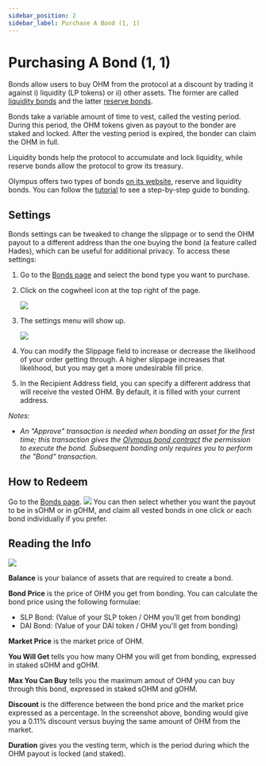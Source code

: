 ```yaml
---
sidebar_position: 2
sidebar_label: Purchase A Bond (1, 1)
---
```


# Purchasing A Bond (1, 1)

Bonds allow users to buy OHM from the protocol at a discount by trading it against i\) liquidity \(LP tokens\) or ii\) other assets. 
The former are called [liquidity bonds](../../literature-content/glossary#liquidity-bonds) and the latter [reserve bonds](../../literature-content/glossary#reserve-bonds).

Bonds take a variable amount of time to vest, called the vesting period. 
During this period, the OHM tokens given as payout to the bonder are staked and locked. 
After the vesting period is expired, the bonder can claim the OHM in full. 

Liquidity bonds help the protocol to accumulate and lock liquidity, while reserve bonds allow the protocol to grow its treasury.

Olympus offers two types of bonds [on its website](https://app.olympusdao.finance/#/bonds), reserve and liquidity bonds.
You can follow the [tutorial](bond_example) to see a step-by-step guide to bonding.

## Settings

Bonds settings can be tweaked to change the slippage or to send the OHM payout to a different address than the one
buying the bond (a feature called Hades), which can be useful for additional privacy. To access these settings:

1. Go to the [Bonds page](https://app.olympusdao.finance/#/bonds) and select the bond type you want to purchase.
2. Click on the cogwheel icon at the top right of the page.

   ![](/gitbook/assets/cogwheel.png)

3. The settings menu will show up. 

   ![](/gitbook/assets/bond-settings.png)

4. You can modify the Slippage field to increase or decrease the likelihood of your order getting through. A higher slippage increases that likelihood, but you may get a more undesirable fill price.
5. In the Recipient Address field, you can specify a different address that will receive the vested OHM. By default, it is filled with your current address.

_Notes:_

* _An "Approve" transaction is needed when bonding an asset for the first time; this transaction gives the [Olympus bond contract](../../contracts/bonds) the permission to execute the bond. Subsequent bonding only requires you to perform the "Bond" transaction._


## **How to Redeem**

Go to the [Bonds page](https://app.olympusdao.finance/#/bonds).
![](/gitbook/assets/claimable-bonds.png)
You can then select whether you want the payout to be in sOHM or in gOHM, and claim all vested bonds in one click 
or each bond individually if you prefer.

## Reading the Info

![](/gitbook/assets/ohm-eth-bond.png)

**Balance** is your balance of assets that are required to create a bond.

**Bond Price** is the price of OHM you get from bonding. You can calculate the bond price using the following formulae:

* SLP Bond: \(Value of your SLP token / OHM you'll get from bonding\)
* DAI Bond: \(Value of your DAI token / OHM you'll get from bonding\)

**Market Price** is the market price of OHM.

**You Will Get** tells you how many OHM you will get from bonding, expressed in staked sOHM and gOHM.

**Max You Can Buy** tells you the maximum amout of OHM you can buy through this bond, expressed in staked sOHM and gOHM.

**Discount** is the difference between the bond price and the market price expressed as a percentage. In the screenshot above, bonding would give you a 0.11% discount versus buying the same amount of OHM from the market.

**Duration** gives you the vesting term, which is the period during which the OHM payout is locked (and staked).

<!-- Embedding generated index in doc page
```mdx-code-block
import DocCardList from '@theme/DocCardList';
import {useCurrentSidebarCategory} from '@docusaurus/theme-common';

<DocCardList items={useCurrentSidebarCategory().items}/>
``` -->